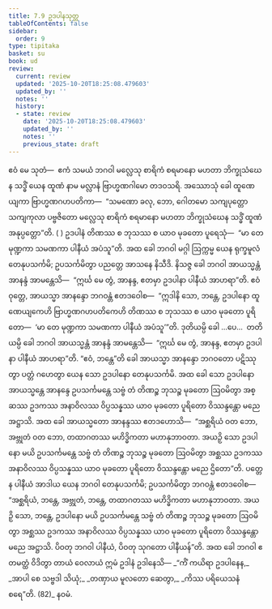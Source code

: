 ```yaml
---
title: 7.9 ဥဒပါနသုတ္တ
tableOfContents: false
sidebar:
  order: 9
type: tipitaka
basket: su
book: ud
review:
  current: review
  updated: '2025-10-20T18:25:08.479603'
  updated_by: ''
  notes: ''
  history:
  - state: review
    date: '2025-10-20T18:25:08.479603'
    updated_by: ''
    notes: ''
    previous_state: draft
---
```



<DynamicBreadcrumb />


<ReviewStatus review={frontmatter.review} showDetails={true} />

<HypothesisAnnotation frontmatter={frontmatter} />

<Division number="69" book="ud" e="ch" v="18" p="174">

<Paragraph number="644" book="ud">
ဧဝံ မေ သုတံ—  ဧကံ သမယံ ဘဂဝါ မလ္လေသု စာရိကံ စရမာနော မဟတာ ဘိက္ခုသံဃေန သဒ္ဓိံ ယေန ထူဏံ နာမ မလ္လာနံ ဗြာဟ္မဏဂါမော တဒဝသရိ. အဿောသုံ ခေါ ထူဏေယျကာ ဗြာဟ္မဏဂဟပတိကာ—  “သမဏော ခလု, ဘော, ဂေါတမော သကျပုတ္တော သကျကုလာ ပဗ္ဗဇိတော မလ္လေသု စာရိကံ စရမာနော မဟတာ ဘိက္ခုသံဃေန သဒ္ဓိံ ထူဏံ အနုပ္ပတ္တော”တိ. ( ) ဥဒပါနံ တိဏဿ စ ဘုသဿ စ ယာဝ မုခတော ပူရေသုံ—  “မာ တေ မုဏ္ဍကာ သမဏကာ ပါနီယံ အပံသူ”တိ.
</Paragraph>

<Paragraph number="645" book="ud">
အထ ခေါ ဘဂဝါ မဂ္ဂါ ဩက္ကမ္မ ယေန ရုက္ခမူလံ တေနုပသင်္ကမိ; ဥပသင်္ကမိတွာ ပညတ္တေ အာသနေ နိသီဒိ. နိသဇ္ဇ ခေါ ဘဂဝါ အာယသ္မန္တံ အာနန္ဒံ အာမန္တေသိ—  “ဣင်္ဃ မေ တွံ, အာနန္ဒ, ဧတမှာ ဥဒပါနာ ပါနီယံ အာဟရာ”တိ.
</Paragraph>

<Paragraph number="646" book="ud">
ဧဝံ ဝုတ္တေ, အာယသ္မာ အာနန္ဒော ဘဂဝန္တံ ဧတဒဝေါစ—  “ဣဒါနိ သော, ဘန္တေ, ဥဒပါနော ထူဏေယျကေဟိ ဗြာဟ္မဏဂဟပတိကေဟိ တိဏဿ စ ဘုသဿ စ ယာဝ မုခတော ပူရိတော—  ‘မာ တေ မုဏ္ဍကာ သမဏကာ ပါနီယံ အပံသူ’”တိ.
</Paragraph>

<Paragraph number="647" book="ud">
ဒုတိယမ္ပိ ခေါ …ပေ…  တတိယမ္ပိ ခေါ ဘဂဝါ အာယသ္မန္တံ အာနန္ဒံ အာမန္တေသိ—  “ဣင်္ဃ မေ တွံ, အာနန္ဒ, ဧတမှာ ဥဒပါနာ ပါနီယံ အာဟရာ”တိ. “ဧဝံ, ဘန္တေ”တိ ခေါ အာယသ္မာ အာနန္ဒော ဘဂဝတော ပဋိဿုတွာ ပတ္တံ ဂဟေတွာ ယေန သော ဥဒပါနော တေနုပသင်္ကမိ. အထ ခေါ သော ဥဒပါနော အာယသ္မန္တေ အာနန္ဒေ ဥပသင်္ကမန္တေ သဗ္ဗံ တံ တိဏဉ္စ ဘုသဉ္စ မုခတော ဩဝမိတွာ အစ္ဆဿ ဥဒကဿ အနာဝိလဿ ဝိပ္ပသန္နဿ ယာဝ မုခတော ပူရိတော ဝိဿန္ဒန္တော မညေ အဋ္ဌာသိ.
</Paragraph>

<Paragraph number="648" book="ud">
အထ ခေါ အာယသ္မတော အာနန္ဒဿ ဧတဒဟောသိ—  “အစ္ဆရိယံ ဝတ ဘော, အဗ္ဘုတံ ဝတ ဘော, တထာဂတဿ မဟိဒ္ဓိကတာ မဟာနုဘာဝတာ. အယဉှိ သော ဥဒပါနော မယိ ဥပသင်္ကမန္တေ သဗ္ဗံ တံ တိဏဉ္စ ဘုသဉ္စ မုခတော ဩဝမိတွာ အစ္ဆဿ ဥဒကဿ အနာဝိလဿ ဝိပ္ပသန္နဿ ယာဝ မုခတော ပူရိတော ဝိဿန္ဒန္တော မညေ ဌိတော”တိ. ပတ္တေန ပါနီယံ အာဒါယ ယေန ဘဂဝါ တေနုပသင်္ကမိ; ဥပသင်္ကမိတွာ ဘဂဝန္တံ ဧတဒဝေါစ—  “အစ္ဆရိယံ, ဘန္တေ, အဗ္ဘုတံ, ဘန္တေ, တထာဂတဿ မဟိဒ္ဓိကတာ မဟာနုဘာဝတာ. အယဉှိ သော, ဘန္တေ, ဥဒပါနော မယိ ဥပသင်္ကမန္တေ သဗ္ဗံ တံ တိဏဉ္စ ဘုသဉ္စ မုခတော ဩဝမိတွာ အစ္ဆဿ ဥဒကဿ အနာဝိလဿ ဝိပ္ပသန္နဿ ယာဝ မုခတော ပူရိတော ဝိဿန္ဒန္တော မညေ အဋ္ဌာသိ. ပိဝတု ဘဂဝါ ပါနီယံ, ပိဝတု သုဂတော ပါနီယန်”တိ.
</Paragraph>

<Paragraph number="649" book="ud">
အထ ခေါ ဘဂဝါ ဧတမတ္ထံ ဝိဒိတွာ တာယံ ဝေလာယံ ဣမံ ဥဒါနံ ဥဒါနေသိ—
</Paragraph>

<Paragraph number="650" type="verses" book="ud">
_“ကိံ ကယိရာ ဥဒပါနေန,_  
_အာပါ စေ သဗ္ဗဒါ သိယုံ;_  
_တဏှာယ မူလတော ဆေတွာ,_  
_ကိဿ ပရိယေသနံ စရေ”တိ. (82)_  


</Paragraph>
</Division>

<Paragraph number="651" type="center" book="ud">
နဝမံ.
</Paragraph>